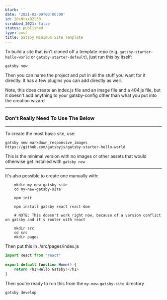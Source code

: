 ```yaml
---
blurb: ''
date: '2021-02-09T00:00:00'
id: 20eNtxxB2l50
scrubbed_2021: false
status: published
type: post
title: Gatsby Minimum Site Template
---
```


To build a site that isn't cloned off a template repo (e.g. `gatsby-starter-hello-world` or `gatsby-starter-default`), just run this by itself:

    gatsby new
    
Then you can name the project and put in all the stuff you want for it directly. It has a few plugins you can add directly as well. 

Note, this does create an index.js file and an image file and a 404.js file, but it doesn't add anything to your gatsby-config other than what you put into the creation wizard




--------------------------------------------------------------------------------


### Don't Really Need To Use The Below

---



To create the most basic site, use:

    gatsby new markdown_responsive_images https://github.com/gatsbyjs/gatsby-starter-hello-world
    
    
This is the minimal version with no images or other assets that would otherwise get installed with `gatsby new`

    
---

It's also possible to create one manually with:

```
    mkdir my-new-gatsby-site
    cd my-new-gatsby-site
    
    npm init
    
    npm install gatsby react react-dom
    
    # NOTE: This doesn't work right now, because of a version conflict on gatsby and it's router with react
    
    mkdir src
    cd src
    mkdir pages
```
    
Then put this in ./src/pages/index.js
    
```javascript
import React from "react"
    
export default function Home() {
    return <h1>Hello Gatsby!</h1>
}
```

Then you're ready to run this from the `my-new-gatsby-site` directory

```
gatsby develop
```
